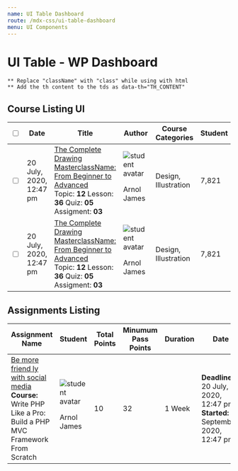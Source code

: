 ```yaml
---
name: UI Table Dashboard
route: /mdx-css/ui-table-dashboard
menu: UI Components
---
```



# UI Table - WP Dashboard

`** Replace "className" with "class" while using with html` <br />
`** Add the th content to the tds as data-th="TH_CONTENT"`

## Course Listing UI

<Playground>
	<div className="tutor-ui-table-wrapper">
		<table className="tutor-ui-table tutor-ui-table-responsive table-dashboard-course-list td-align-middle">
			<thead>
				<tr>
					<th>
						<div className="d-flex">
							<input type="checkbox" className="tutor-form-check-input" />
						</div>
					</th>
					<th>
						<div className="text-regular-small color-text-subsued">Date</div>
					</th>
					<th>
						<div className="text-regular-small color-text-subsued">Title</div>
					</th>
					<th>
						<div className="inline-flex-center color-text-subsued">
							<span className="text-regular-small">Author</span>
							<span className="ttr-ordering-a-to-z-filled"></span>
						</div>
					</th>
					<th>
						<div className="text-regular-caption color-text-subsued">Course Categories</div>
					</th>
					<th>
						<div className="text-regular-small color-text-subsued">Student</div>
					</th>
					<th>
						<div className="text-regular-small color-text-subsued">Price</div>
					</th>
					<th className="tutor-shrink"></th>
				</tr>
			</thead>
			<tbody>
				<tr>
					<td data-th="Checkbox">
						<div className="td-checkbox d-flex ">
							<input type="checkbox" className="tutor-form-check-input" />
						</div>
					</td>
					<td data-th="Date">
						<div className="td-datetime text-regular-caption color-text-primary">
							20 July, 2020, <br /> 12:47 pm
						</div>
					</td>
					<td data-th="Course Name" className="column-fullwidth">
						<div className="td-course color-text-primary text-medium-body">
							<a href="#">The Complete Drawing MasterclassName: From Beginner to Advanced</a>
							<div className="course-meta">
								<span className="color-text-hints text-medium-small">
									Topic: <strong className="color-text-primary">12</strong>
								</span>
								<span className="color-text-hints text-medium-small">
									Lesson: <strong className="color-text-primary">36</strong>
								</span>
								<span className="color-text-hints text-medium-small">
									Quiz: <strong className="color-text-primary">05</strong>
								</span>
								<span className="color-text-hints text-medium-small">
									Assigment: <strong className="color-text-primary">03</strong>
								</span>
							</div>
						</div>
					</td>
					<td data-th="Author">
						<div className="td-avatar">
							<img src="https://i.imgur.com/CckCKYQ.jpeg" alt="student avatar" />
							<p className="text-medium-body color-text-primary">Arnol James</p>
							<a href="#" className="btn-text btn-detail-link color-design-dark">
								<span className="ttr-detail-link-filled"></span>
							</a>
						</div>
					</td>
					<td data-th="Course Categories">
						<div className="text-regular-caption color-text-primary">Design, Illustration</div>
					</td>
					<td data-th="Student">
						<div className="text-regular-caption color-text-primary">7,821</div>
					</td>
					<td data-th="Price">
						<div className="text-regular-caption color-text-primary">$129.00</div>
					</td>
					<td data-th="Actions">
						<div className="inline-flex-center td-action-btns">
							<div className="tutor-form-select-with-icon select-default- select-primary select-success- select-danger- select-warning-">
								<select title="Please select a color">
									<option value="Red">Red</option>
									<option value="Blue">Blue</option>
									<option value="Blue">Yellow</option>
								</select>
								<i className="icon1 ttr-eye-fill-filled"></i>
								<i className="icon2 ttr-angle-down-filled"></i>
							</div>
							<a href="#" className="tutor-btn tutor-btn-disable-outline tutor-no-hover tutor-btn-sm">
								Edit
							</a>
							<div className="tutor-popup-opener">
								<button type="button" className="popup-btn" data-tutor-popup-target="table-dashboard-course-list-1">
									<span className="toggle-icon"></span>
								</button>
								<ul id="table-dashboard-course-list-1" className="popup-menu">
									<li>
										<a href="#">
											<span className="icon tutor-v2-icon-test icon-msg-archive-filled color-design-white"></span>
											<span className="text-regular-body color-text-white">Download</span>
										</a>
									</li>
									<li>
										<a href="#">
											<span className="icon tutor-v2-icon-test icon-delete-fill-filled color-design-white"></span>
											<span className="text-regular-body color-text-white">Delete</span>
										</a>
									</li>
								</ul>
							</div>
						</div>
					</td>
				</tr>
				<tr>
					<td data-th="Checkbox">
						<div className="td-checkbox d-flex ">
							<input type="checkbox" className="tutor-form-check-input" />
						</div>
					</td>
					<td data-th="Date">
						<div className="td-datetime text-regular-caption color-text-primary">
							20 July, 2020, <br /> 12:47 pm
						</div>
					</td>
					<td data-th="Course Name">
						<div className="td-course color-text-primary text-medium-body">
							<a href="#">The Complete Drawing MasterclassName: From Beginner to Advanced</a>
							<div className="course-meta">
								<span className="color-text-hints text-medium-small">
									Topic: <strong className="color-text-primary">12</strong>
								</span>
								<span className="color-text-hints text-medium-small">
									Lesson: <strong className="color-text-primary">36</strong>
								</span>
								<span className="color-text-hints text-medium-small">
									Quiz: <strong className="color-text-primary">05</strong>
								</span>
								<span className="color-text-hints text-medium-small">
									Assigment: <strong className="color-text-primary">03</strong>
								</span>
							</div>
						</div>
					</td>
					<td data-th="Author">
						<div className="td-avatar">
							<img src="https://i.imgur.com/CckCKYQ.jpeg" alt="student avatar" />
							<p className="text-medium-body color-text-primary">Arnol James</p>
							<a href="#" className="btn-text btn-detail-link color-design-dark">
								<span className="ttr-detail-link-filled"></span>
							</a>
						</div>
					</td>
					<td data-th="Course Categories">
						<div className="text-regular-caption color-text-primary">Design, Illustration</div>
					</td>
					<td data-th="Student">
						<div className="text-regular-caption color-text-primary">7,821</div>
					</td>
					<td data-th="Price">
						<div className="text-regular-caption color-text-primary">$129.00</div>
					</td>
					<td data-th="Actions">
						<div className="inline-flex-center td-action-btns">
							<div className="tutor-form-select-with-icon select-default- select-primary- select-success select-danger- select-warning-">
								<select title="Please select a color">
									<option value="Red">Red</option>
									<option value="Blue">Blue</option>
									<option value="Blue">Yellow</option>
								</select>
								<i className="icon1 ttr-eye-fill-filled"></i>
								<i className="icon2 ttr-angle-down-filled"></i>
							</div>
							<a href="#" className="tutor-btn tutor-btn-disable-outline tutor-no-hover tutor-btn-sm">
								Edit
							</a>
							<div className="tutor-popup-opener">
								<button type="button" className="popup-btn" data-tutor-popup-target="table-dashboard-course-list-2">
									<span className="toggle-icon"></span>
								</button>
								<ul id="table-dashboard-course-list-2" className="popup-menu">
									<li>
										<a href="#">
											<span className="icon tutor-v2-icon-test icon-msg-archive-filled color-design-white"></span>
											<span className="text-regular-body color-text-white">Download</span>
										</a>
									</li>
									<li>
										<a href="#">
											<span className="icon tutor-v2-icon-test icon-delete-fill-filled color-design-white"></span>
											<span className="text-regular-body color-text-white">Delete</span>
										</a>
									</li>
								</ul>
							</div>
						</div>
					</td>
				</tr>
			</tbody>
		</table>
	</div>
</Playground>

## Assignments Listing

<Playground>
	<div className="tutor-ui-table-wrapper">
		<table className="tutor-ui-table tutor-ui-table-responsive table-dashboard-assignments-list td-align-middle">
			<thead>
				<tr>
					<th>
						<div className="text-regular-small color-text-subsued">Assignment Name</div>
					</th>
					<th>
						<div className="inline-flex-center color-text-subsued">
							<span className="text-regular-small">Student</span>
							<span className="ttr-ordering-a-to-z-filled"></span>
						</div>
					</th>
					<th>
						<div className="text-regular-caption color-text-subsued">Total Points</div>
					</th>
					<th>
						<div className="text-regular-small color-text-subsued">Minumum Pass Points</div>
					</th>
					<th>
						<div className="text-regular-small color-text-subsued">Duration</div>
					</th>
					<th>
						<div className="text-regular-small color-text-subsued">Date</div>
					</th>
					<th className="tutor-shrink"></th>
				</tr>
			</thead>
			<tbody>
				<tr>
					<td data-th="Assignment Name">
						<div className="color-text-primary td-course text-medium-body">
							<a href="#">Be more friend ly with social media</a>
							<div className="course-meta">
								<span className="color-text-subsued text-regular-caption">
									<strong className="text-medium-caption">Course: </strong>Write PHP Like a Pro: Build a PHP MVC
									Framework From Scratch
								</span>
							</div>
						</div>
					</td>
					<td data-th="Student">
						<div>
							<div className="td-avatar">
								<img src="https://i.imgur.com/CckCKYQ.jpeg" alt="student avatar" />
								<p className="text-medium-body color-text-primary">Arnol James</p>
							</div>
						</div>
					</td>
					<td data-th="Total Points">
						<div className="text-medium-caption color-text-primary">10</div>
					</td>
					<td data-th="Minumum Pass Points">
						<div className="text-medium-caption color-text-primary">32</div>
					</td>
					<td data-th="Duration">
						<div className="text-medium-caption color-text-primary">1 Week</div>
					</td>
					<td data-th="Date">
						<div>
							<div className="color-text-primary text-regular-caption">
								<strong className="text-medium-caption-">Deadline:</strong> 20 July, 2020, 12:47 pm
							</div>
							<div className="color-text-subsued text-regular-small tutor-mt-6">
								<strong className="text-medium-caption-">Started: </strong>20 September, 2020, 12:47 pm
							</div>
						</div>
					</td>
					<td data-th="Actions">
						<div className="inline-flex-center td-action-btns">
							<button className="tutor-btn tutor-btn-wordpress-outline tutor-no-hover tutor-btn-sm">Button</button>
							<button className="tutor-btn tutor-btn-disable-outline tutor-no-hover tutor-btn-sm">Button</button>
						</div>
					</td>
				</tr>
			</tbody>
		</table>
	</div>
</Playground>
